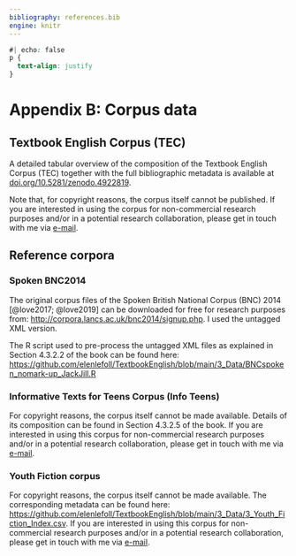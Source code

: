 ```yaml
---
bibliography: references.bib
engine: knitr
---
```


```css
#| echo: false
p {
  text-align: justify
}
```

# Appendix B: Corpus data {.unnumbered}

## Textbook English Corpus (TEC)

A detailed tabular overview of the composition of the Textbook English Corpus (TEC) together with the full bibliographic metadata is available at [doi.org/10.5281/zenodo.4922819](https://doi.org/10.5281/zenodo.4922819).

Note that, for copyright reasons, the corpus itself cannot be published. If you are interested in using the corpus for non-commercial research purposes and/or in a potential research collaboration, please get in touch with me via [e-mail](https://orcid.org/0000-0002-5839-8010).

## Reference corpora

### Spoken BNC2014

The original corpus files of the Spoken British National Corpus (BNC) 2014 [@love2017; @love2019] can be downloaded for free for research purposes from: <http://corpora.lancs.ac.uk/bnc2014/signup.php>. I used the untagged XML version.

The R script used to pre-process the untagged XML files as explained in Section 4.3.2.2 of the book can be found here: <https://github.com/elenlefoll/TextbookEnglish/blob/main/3_Data/BNCspoken_nomark-up_JackJill.R>

### Informative Texts for Teens Corpus (Info Teens)

For copyright reasons, the corpus itself cannot be made available. Details of its composition can be found in Section 4.3.2.5 of the book. If you are interested in using this corpus for non-commercial research purposes and/or in a potential research collaboration, please get in touch with me via [e-mail](https://orcid.org/0000-0002-5839-8010).

### Youth Fiction corpus

For copyright reasons, the corpus itself cannot be made available. The corresponding metadata can be found here: <https://github.com/elenlefoll/TextbookEnglish/blob/main/3_Data/3_Youth_Fiction_Index.csv>. If you are interested in using this corpus for non-commercial research purposes and/or in a potential research collaboration, please get in touch with me via [e-mail](https://orcid.org/0000-0002-5839-8010).

